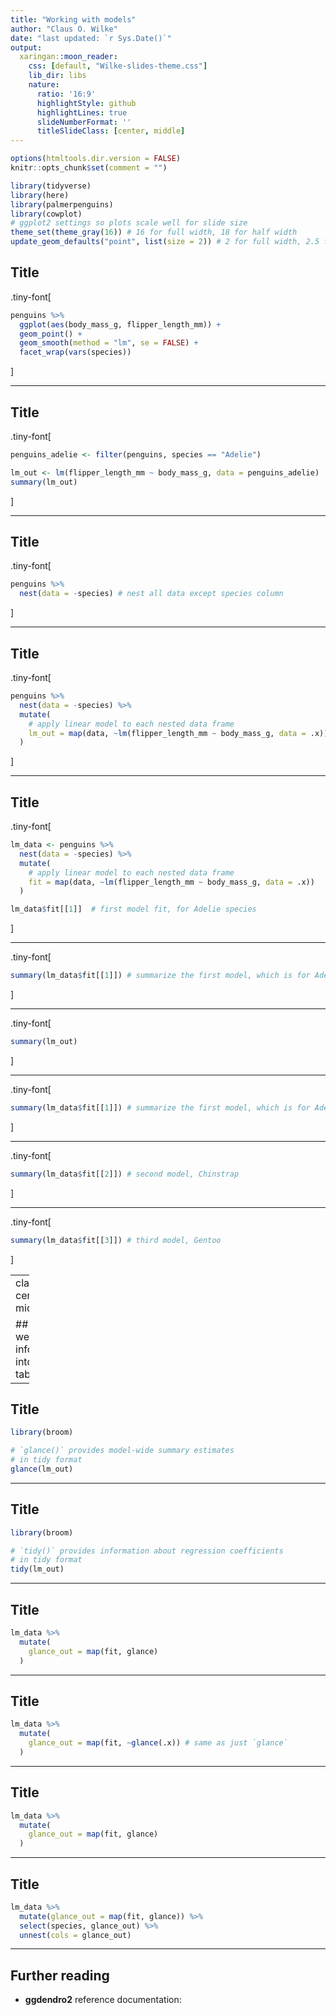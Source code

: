 ```yaml
---
title: "Working with models"
author: "Claus O. Wilke"
date: "last updated: `r Sys.Date()`"
output:
  xaringan::moon_reader:
    css: [default, "Wilke-slides-theme.css"]
    lib_dir: libs
    nature:
      ratio: '16:9'
      highlightStyle: github
      highlightLines: true
      slideNumberFormat: ''
      titleSlideClass: [center, middle]
---
```


```r
options(htmltools.dir.version = FALSE)
knitr::opts_chunk$set(comment = "")

library(tidyverse)
library(here)
library(palmerpenguins)
library(cowplot)
# ggplot2 settings so plots scale well for slide size 
theme_set(theme_gray(16)) # 16 for full width, 18 for half width 
update_geom_defaults("point", list(size = 2)) # 2 for full width, 2.5 for half width
```

## Title

.tiny-font[
```r
penguins %>%
  ggplot(aes(body_mass_g, flipper_length_mm)) +
  geom_point() +
  geom_smooth(method = "lm", se = FALSE) +
  facet_wrap(vars(species))
```
]

---

## Title

.tiny-font[
```r
penguins_adelie <- filter(penguins, species == "Adelie")

lm_out <- lm(flipper_length_mm ~ body_mass_g, data = penguins_adelie)
summary(lm_out)
```
]


---

## Title

.tiny-font[
```r
penguins %>%
  nest(data = -species) # nest all data except species column
```
]

---

## Title

.tiny-font[
```r
penguins %>%
  nest(data = -species) %>%
  mutate(
    # apply linear model to each nested data frame
    lm_out = map(data, ~lm(flipper_length_mm ~ body_mass_g, data = .x))
  )
```
]

---

## Title

.tiny-font[
```r
lm_data <- penguins %>%
  nest(data = -species) %>%
  mutate(
    # apply linear model to each nested data frame
    fit = map(data, ~lm(flipper_length_mm ~ body_mass_g, data = .x))
  )

lm_data$fit[[1]]  # first model fit, for Adelie species
```
]


---

.tiny-font[
```r
summary(lm_data$fit[[1]]) # summarize the first model, which is for Adelie
```
]

---

.tiny-font[
```r
summary(lm_out)
```
]


---

.tiny-font[
```r
summary(lm_data$fit[[1]]) # summarize the first model, which is for Adelie
```
]

---

.tiny-font[
```r
summary(lm_data$fit[[2]]) # second model, Chinstrap
```
]

---

.tiny-font[
```r
summary(lm_data$fit[[3]]) # third model, Gentoo
```
]

---
class: center middle

## How do we get this information into a data table?

---

## Title

```r
library(broom)

# `glance()` provides model-wide summary estimates
# in tidy format
glance(lm_out)
```

---

## Title

```r
library(broom)

# `tidy()` provides information about regression coefficients
# in tidy format
tidy(lm_out)
```

---

## Title

```r
lm_data %>%
  mutate(
    glance_out = map(fit, glance)
  )
```

---

## Title

```r
lm_data %>%
  mutate(
    glance_out = map(fit, ~glance(.x)) # same as just `glance`
  )
```

---

## Title

```r
lm_data %>%
  mutate(
    glance_out = map(fit, glance)
  )
```

---

## Title

```r
lm_data %>%
  mutate(glance_out = map(fit, glance)) %>%
  select(species, glance_out) %>%
  unnest(cols = glance_out)
```

---

## Further reading

- **ggdendro2** reference documentation: 




